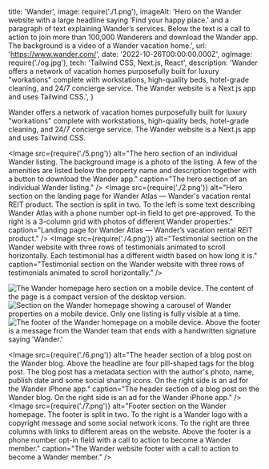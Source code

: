   title: 'Wander',
  image: require('./1.png'),
  imageAlt: 'Hero on the Wander website with a large headline saying ‘Find your happy place.’ and a paragraph of text explaining Wander’s services. Below the text is a call to action to join more than 100,000 Wanderers and download the Wander app. The background is a video of a Wander vacation home.',
  url: 'https://www.wander.com/',
  date: '2022-10-26T00:00:00.000Z',
  ogImage: require('./og.jpg'),
  tech: 'Tailwind CSS, Next.js, React',
  description: 'Wander offers a network of vacation homes purposefully built for luxury "workations" complete with workstations, high-quality beds, hotel-grade cleaning, and 24/7 concierge service. The Wander website is a Next.js app and uses Tailwind CSS.',
}

<Intro title="The hottest startup in the luxury vacation rental space">

Wander offers a network of vacation homes purposefully built for luxury "workations" complete with workstations, high-quality beds, hotel-grade cleaning, and 24/7 concierge service. The Wander website is a Next.js app and uses Tailwind CSS.

</Intro>

<Image src={require('./5.png')} alt="The hero section of an individual Wander listing. The background image is a photo of the listing. A few of the amenities are listed below the property name and description together with a button to download the Wander app." caption="The hero section of an individual Wander listing." />
<Image src={require('./2.png')} alt="Hero section on the landing page for Wander Atlas — Wander's vacation rental REIT product. The section is split in two. To the left is some text describing Wander Atlas with a phone number opt-in field to get pre-approved. To the right is a 3-column grid with photos of different Wander properties." caption="Landing page for Wander Atlas — Wander’s vacation rental REIT product." />
<Image src={require('./4.png')} alt="Testimonial section on the Wander website with three rows of testimonials animated to scroll horizontally. Each testimonial has a different width based on how long it is." caption="Testimonial section on the Wander website with three rows of testimonials animated to scroll horizontally." />

<Mobile caption="The Wander website experience on mobile devices.">
  <Image src={require('./8.png')} alt="The Wander homepage hero section on a mobile device. The content of the page is a compact version of the desktop version." />
  <Image src={require('./9.png')} alt="Section on the Wander homepage showing a carousel of Wander properties on a mobile device. Only one listing is fully visible at a time." />
  <Image src={require('./10.png')} alt="The footer of the Wander homepage on a mobile device. Above the footer is a message from the Wander team that ends with a handwritten signature saying 'Wander.'" />
</Mobile>

<Image src={require('./6.png')} alt="The header section of a blog post on the Wander blog. Above the headline are four pill-shaped tags for the blog post. The blog post has a metadata section with the author's photo, name, publish date and some social sharing icons. On the right side is an ad for the Wander iPhone app." caption="The header section of a blog post on the Wander blog. On the right side is an ad for the Wander iPhone app." />
<Image src={require('./7.png')} alt="Footer section on the Wander homepage. The footer is split in two. To the right is a Wander logo with a copyright message and some social network icons. To the right are three columns with links to different areas on the website. Above the footer is a phone number opt-in field with a call to action to become a Wander member." caption="The Wander website footer with a call to action to become a Wander member." />
